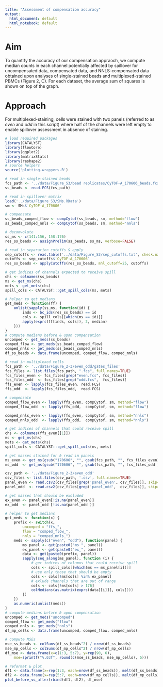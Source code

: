 ```yaml
---
title: "Assessment of compensation accuracy"
output:
  html_document: default
  html_notebook: default
---
```


# Aim

To quantify the accuracy of our compensation appraoch, we compute median counts in each channel potentially affected by spillover for uncompensated data, compensated data, and NNLS-compensated data obtained upon analyses of single-stained beads and multiplexed-stained PBMCs (Figure 2, C). For each dataset, the average sum of squares is shown on top of the graph.

# Approach 

For multiplexed-staining, cells were stained with two panels (referred to as *even* and *odd* in this script) where half of the channels were left empty to enable spillover assessment in absence of staining.

```r
# load required packages
library(CATALYST)
library(flowCore)
library(ggplot2)
library(matrixStats)
library(reshape2)
# source helpers
source('plotting-wrappers.R')

# read in single-stained beads
fcs_path <- '../data/Figure_S3/bead replicates/CyTOF-A_170606_beads.fcs'
ss_beads <- read.FCS(fcs_path)

# read in spillover matrix
load('../data/Figure_S3/SMs.RData')
sm <- SMs$`CyTOF-A_170606`

# compensate
ss_beads_comped_flow <- compCytof(ss_beads, sm, method="flow")
ss_beads_comped_nnls <- compCytof(ss_beads, sm, method="nnls")

# deconvolute
ss_ms <- c(141:156, 158:176)
res_ss_beads <- assignPrelim(ss_beads, ss_ms, verbose=FALSE)

# read in separation cutoffs & apply
sep_cutoffs <- read.table('../data/Figure_S3/sep_cutoffs.txt', check.names=FALSE)
cutoffs <- sep_cutoffs$`CyTOF-A_170606`
res_ss_beads <- applyCutoffs(res_ss_beads, mhl_cutoff=25, cutoffs)

# get indices of channels expected to receive spill
chs <- colnames(ss_beads)
ms <- get_ms(chs)
mets <- get_mets(chs)
spill_cols <- CATALYST:::get_spill_cols(ms, mets)

# helper to get medians
get_meds <- function(ff) {
    unlist(sapply(ss_ms, function(id) {
        inds <- bc_ids(res_ss_beads) == id
        cols <- spill_cols[[which(ms == id)]]
        apply(exprs(ff[inds, cols]), 2, median)
    }))
}
# compute medians before & upon compensation
uncomped <- get_meds(ss_beads)
comped_flow <- get_meds(ss_beads_comped_flow)
comped_nnls <- get_meds(ss_beads_comped_nnls)
df_ss_beads <- data.frame(uncomped, comped_flow, comped_nnls)

# read in multiplexed cells
fcs_path <- '../data/Figure_2-3/even_odd/gates_files'
fcs_files <- list.files(fcs_path, ".fcs", full.names=TRUE)
fcs_files_even <- fcs_files[grep("even.fcs", fcs_files)]
fcs_files_odd  <- fcs_files[grep("odd.fcs",  fcs_files)]
ffs_even <- lapply(fcs_files_even, read.FCS)
ffs_odd  <- lapply(fcs_files_odd,  read.FCS)

# compensate
comped_flow_even <- lapply(ffs_even, compCytof, sm, method="flow")
comped_flow_odd  <- lapply(ffs_odd,  compCytof, sm, method="flow")

comped_nnls_even <- lapply(ffs_even, compCytof, sm, method="nnls")
comped_nnls_odd  <- lapply(ffs_odd,  compCytof, sm, method="nnls") 

# get indices of channels that could receive spill
chs <- colnames(ffs_even[[1]])
ms <- get_ms(chs)
mets <- get_mets(chs)
spill_cols <- CATALYST:::get_spill_cols(ms, mets)

# get masses stained for & read in panels
ms_even <- get_ms(gsub("170606", "", gsub(fcs_path, "", fcs_files_even)))
ms_odd  <- get_ms(gsub("170606", "", gsub(fcs_path, "", fcs_files_odd )))

csv_path <- '../data/Figure_2-3/even_odd'
csv_files <- list.files(csv_path, '.csv', full.names=TRUE)
panel_even <- read.csv2(csv_files[grep('panel_even', csv_files)], skip=1)$Column1
panel_odd  <- read.csv2(csv_files[grep('panel_odd',  csv_files)], skip=1)$Column1

# get masses that should be excluded
ex_even <- panel_even[!is.na(panel_even)]
ex_odd  <- panel_odd [!is.na(panel_odd )]

# helper to get medians
get_meds <- function(x) { 
    prefix <- switch(x, 
        uncomped = "ffs_",
        flow = "comped_flow_",
        nnls = "comped_nnls_")
    meds <- sapply(c("even", "odd"), function(panel) {
        ms_panel <- get(paste0("ms_", panel))
        ex_panel <- get(paste0("ex_", panel))
        data <- get(paste0(prefix, panel))
        sapply(seq_along(ms_panel), function (i) {
            # get indices of columns that could receive spill
            cols <- spill_cols[[which(ms == ms_panel[i])]]
            # use only those that should be empty
            cols <- cols[!ms[cols] %in% ex_panel]
            # exlude channels that are out of range
            cols <- cols[!ms[cols] > 176]
            colMedians(as.matrix(exprs(data[[i]][, cols])))
        })
    })
    as.numeric(unlist(meds))
}
# compute medians before & upon compensation
uncomped <- get_meds("uncomped")
comped_flow <- get_meds("flow")
comped_nnls <- get_meds("nnls")
df_mp_cells <- data.frame(uncomped, comped_flow, comped_nnls)

# compute MSEs
mse_ss_beads <- colSums(df_ss_beads^2) / nrow(df_ss_beads)
mse_mp_cells <- colSums(df_mp_cells^2) / nrow(df_mp_cells)
df_mse <- data.frame(x=c(1:3, 5:7), y=rep(90, 6), 
    mse=sprintf("%.03f", round(c(mse_ss_beads, mse_mp_cells), 5)))

# reformat & plot
df1 <- data.frame(x=rep(1:3, each=nrow(df_ss_beads)), melt(df_ss_beads))
df2 <- data.frame(x=rep(5:7, each=nrow(df_mp_cells)), melt(df_mp_cells))
plot_before_vs_after(rbind(df1, df2), df_mse)
```